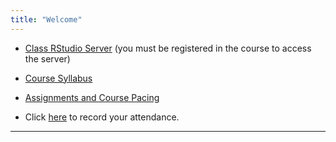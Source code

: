 ```yaml
---
title: "Welcome"
---
```





* [Class RStudio Server](https://mathr.math.appstate.edu) (you must be registered in the course to access the server)

* [Course Syllabus](./Syllabus/SyllabusSTT3850F2019.html)

* [Assignments and Course Pacing](./CoursePacing/CoursePacingF2019.html)

* Click [here](https://goo.gl/forms/M5bnJKj7PgzjHVR72) to record your attendance.

* * *